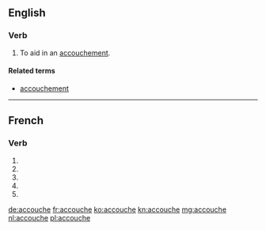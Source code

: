 {{also|accouché}}
==English==

===Verb===
{{en-verb|accouch|es}}

# {{transitive}} To aid in an [[accouchement]].

====Related terms====
* [[accouchement]]

----

==French==

===Verb===
{{fr-verb-form}}

# {{conjugation of|accoucher||1|s|pres|ind|lang=fr}}
# {{conjugation of|accoucher||3|s|pres|ind|lang=fr}}
# {{conjugation of|accoucher||1|s|pres|sub|lang=fr}}
# {{conjugation of|accoucher||3|s|pres|sub|lang=fr}}
# {{conjugation of|accoucher||2|s|imp|lang=fr}}

[[de:accouche]]
[[fr:accouche]]
[[ko:accouche]]
[[kn:accouche]]
[[mg:accouche]]
[[nl:accouche]]
[[pl:accouche]]